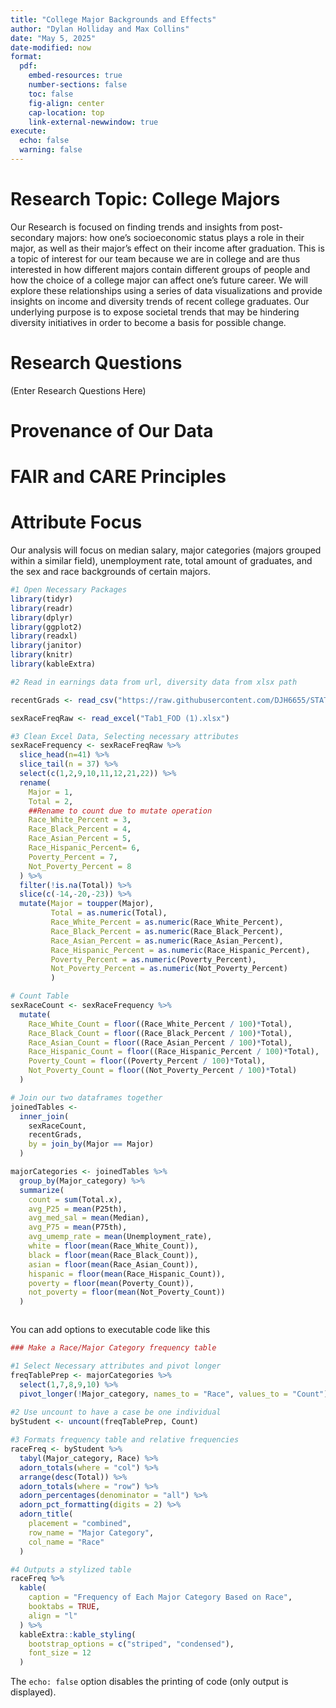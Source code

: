 ---
title: "College Major Backgrounds and Effects"
author: "Dylan Holliday and Max Collins"
date: "May 5, 2025"
date-modified: now
format: 
  pdf:
    embed-resources: true
    number-sections: false
    toc: false
    fig-align: center
    cap-location: top
    link-external-newwindow: true
execute: 
  echo: false
  warning: false
---

# Research Topic: College Majors

Our Research is focused on finding trends and insights from post-secondary majors: how one's socioeconomic status plays a role in their major, as well as their major's effect on their income after graduation. This is a topic of interest for our team because we are in college and are thus interested in how different majors contain different groups of people and how the choice of a college major can affect one's future career. We will explore these relationships using a series of data visualizations and provide insights on income and diversity trends of recent college graduates. Our underlying purpose is to expose societal trends that may be hindering diversity initiatives in order to become a basis for possible change.

# Research Questions

(Enter Research Questions Here)

# Provenance of Our Data

# FAIR and CARE Principles

# Attribute Focus

Our analysis will focus on median salary, major categories (majors grouped within a similar field), unemployment rate, total amount of graduates, and the sex and race backgrounds of certain majors.

```{r}
#1 Open Necessary Packages
library(tidyr)
library(readr)
library(dplyr)
library(ggplot2)
library(readxl)
library(janitor)
library(knitr)
library(kableExtra)

#2 Read in earnings data from url, diversity data from xlsx path

recentGrads <- read_csv("https://raw.githubusercontent.com/DJH6655/STAT184-Final-Project/refs/heads/main/recent-grads.csv")

sexRaceFreqRaw <- read_excel("Tab1_FOD (1).xlsx")

#3 Clean Excel Data, Selecting necessary attributes
sexRaceFrequency <- sexRaceFreqRaw %>% 
  slice_head(n=41) %>% 
  slice_tail(n = 37) %>% 
  select(c(1,2,9,10,11,12,21,22)) %>% 
  rename(
    Major = 1,
    Total = 2,
    ##Rename to count due to mutate operation
    Race_White_Percent = 3, 
    Race_Black_Percent = 4,
    Race_Asian_Percent = 5,
    Race_Hispanic_Percent= 6,
    Poverty_Percent = 7,
    Not_Poverty_Percent = 8
  ) %>% 
  filter(!is.na(Total)) %>% 
  slice(c(-14,-20,-23)) %>% 
  mutate(Major = toupper(Major),
         Total = as.numeric(Total),
         Race_White_Percent = as.numeric(Race_White_Percent),
         Race_Black_Percent = as.numeric(Race_Black_Percent),
         Race_Asian_Percent = as.numeric(Race_Asian_Percent),
         Race_Hispanic_Percent = as.numeric(Race_Hispanic_Percent),
         Poverty_Percent = as.numeric(Poverty_Percent),
         Not_Poverty_Percent = as.numeric(Not_Poverty_Percent)
         )

# Count Table
sexRaceCount <- sexRaceFrequency %>%
  mutate(
    Race_White_Count = floor((Race_White_Percent / 100)*Total),
    Race_Black_Count = floor((Race_Black_Percent / 100)*Total),
    Race_Asian_Count = floor((Race_Asian_Percent / 100)*Total),
    Race_Hispanic_Count = floor((Race_Hispanic_Percent / 100)*Total),
    Poverty_Count = floor((Poverty_Percent / 100)*Total),
    Not_Poverty_Count = floor((Not_Poverty_Percent / 100)*Total)
  )

# Join our two dataframes together
joinedTables <-
  inner_join(
    sexRaceCount,
    recentGrads,
    by = join_by(Major == Major)
  ) 

majorCategories <- joinedTables %>% 
  group_by(Major_category) %>%
  summarize(
    count = sum(Total.x),
    avg_P25 = mean(P25th),
    avg_med_sal = mean(Median),
    avg_P75 = mean(P75th),
    avg_umemp_rate = mean(Unemployment_rate),
    white = floor(mean(Race_White_Count)),
    black = floor(mean(Race_Black_Count)),
    asian = floor(mean(Race_Asian_Count)),
    hispanic = floor(mean(Race_Hispanic_Count)),
    poverty = floor(mean(Poverty_Count)),
    not_poverty = floor(mean(Not_Poverty_Count))
  )



```

You can add options to executable code like this

```{r}
### Make a Race/Major Category frequency table

#1 Select Necessary attributes and pivot longer
freqTablePrep <- majorCategories %>%
  select(1,7,8,9,10) %>%
  pivot_longer(!Major_category, names_to = "Race", values_to = "Count")
  
#2 Use uncount to have a case be one individual
byStudent <- uncount(freqTablePrep, Count)

#3 Formats frequency table and relative frequencies
raceFreq <- byStudent %>% 
  tabyl(Major_category, Race) %>%
  adorn_totals(where = "col") %>%
  arrange(desc(Total)) %>%
  adorn_totals(where = "row") %>%
  adorn_percentages(denominator = "all") %>%
  adorn_pct_formatting(digits = 2) %>%
  adorn_title(
    placement = "combined",
    row_name = "Major Category",
    col_name = "Race"
  )

#4 Outputs a stylized table
raceFreq %>%
  kable(
    caption = "Frequency of Each Major Category Based on Race",
    booktabs = TRUE,
    align = "l"
  ) %>%
  kableExtra::kable_styling(
    bootstrap_options = c("striped", "condensed"),
    font_size = 12
  ) 
```

The `echo: false` option disables the printing of code (only output is displayed).

```{r codeAppend, ref.label=knitr::all_labels(), echo=TRUE, eval=FALSE}
```

